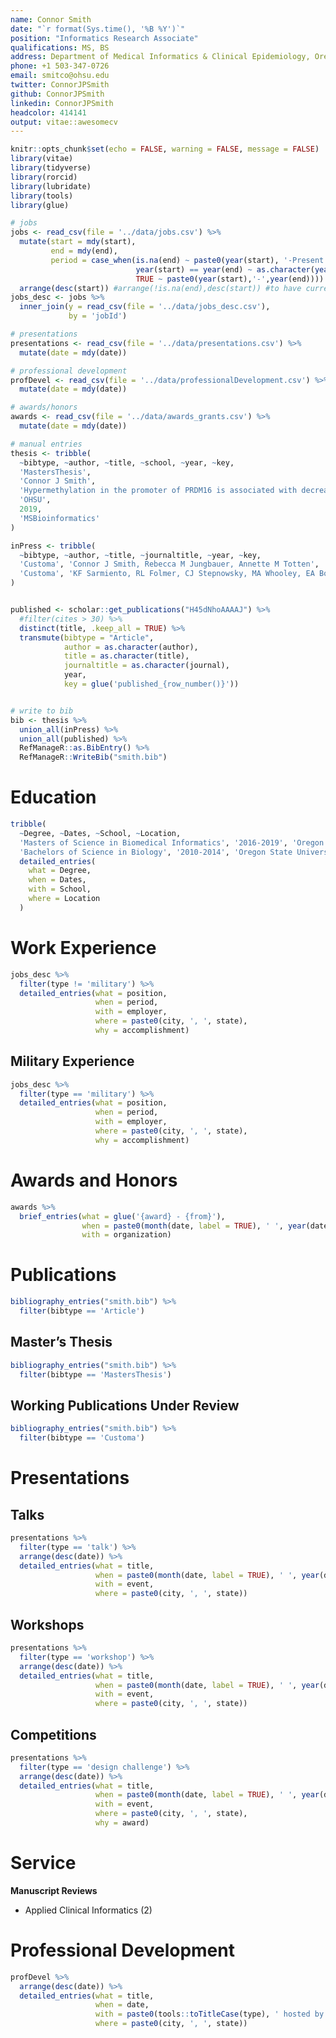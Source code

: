 ```yaml
---
name: Connor Smith
date: "`r format(Sys.time(), '%B %Y')`"
position: "Informatics Research Associate"
qualifications: MS, BS
address: Department of Medical Informatics & Clinical Epidemiology, Oregon Health & Science University
phone: +1 503-347-0726
email: smitco@ohsu.edu
twitter: ConnorJPSmith
github: ConnorJPSmith
linkedin: ConnorJPSmith
headcolor: 414141
output: vitae::awesomecv
---
```


```r
knitr::opts_chunk$set(echo = FALSE, warning = FALSE, message = FALSE)
library(vitae)
library(tidyverse)
library(rorcid)
library(lubridate)
library(tools)
library(glue)
```

```r
# jobs
jobs <- read_csv(file = '../data/jobs.csv') %>%
  mutate(start = mdy(start),
         end = mdy(end),
         period = case_when(is.na(end) ~ paste0(year(start), '-Present'),
                            year(start) == year(end) ~ as.character(year(start)),
                            TRUE ~ paste0(year(start),'-',year(end)))) %>%
  arrange(desc(start)) #arrange(!is.na(end),desc(start)) #to have current jobs shown first
jobs_desc <- jobs %>% 
  inner_join(y = read_csv(file = '../data/jobs_desc.csv'),
             by = 'jobId')

# presentations
presentations <- read_csv(file = '../data/presentations.csv') %>%
  mutate(date = mdy(date))

# professional development
profDevel <- read_csv(file = '../data/professionalDevelopment.csv') %>%
  mutate(date = mdy(date))

# awards/honors
awards <- read_csv(file = '../data/awards_grants.csv') %>%
  mutate(date = mdy(date))
```

```r
# manual entries
thesis <- tribble(
  ~bibtype, ~author, ~title, ~school, ~year, ~key,
  'MastersThesis', 
  'Connor J Smith', 
  'Hypermethylation in the promoter of PRDM16 is associated with decreased survival in AML patients', 
  'OHSU', 
  2019, 
  'MSBioinformatics'
)

inPress <- tribble(
  ~bibtype, ~author, ~title, ~journaltitle, ~year, ~key,
  'Customa', 'Connor J Smith, Rebecca M Jungbauer, Annette M Totten', 'Special Section on Visual Analytics in Healthcare: Visual Evidence: Increasing Usability of Systematic Reviews in Health Systems Guidelines Development', 'Applied Clinical Informatics',2019, 'aciSpecialSectionVAHC',
  'Customa', 'KF Sarmiento, RL Folmer, CJ Stepnowsky, MA Whooley, EA Boudreau, ST Kuna, CW Atwood, CJ Smith, WC Yarbrough', 'National Expansion of Sleep Telemedicine for Veterans: The TeleSleep Program', 'J Clinical Sleep Medicine', 2019, 'jcsmTeleSleep'
)


published <- scholar::get_publications("H45dNhoAAAAJ") %>% 
  #filter(cites > 30) %>% 
  distinct(title, .keep_all = TRUE) %>%
  transmute(bibtype = "Article", 
            author = as.character(author),
            title = as.character(title),
            journaltitle = as.character(journal), 
            year, 
            key = glue('published_{row_number()}'))


# write to bib
bib <- thesis %>%
  union_all(inPress) %>%
  union_all(published) %>% 
  RefManageR::as.BibEntry() %>%
  RefManageR::WriteBib("smith.bib")

```


# Education

```r
tribble(
  ~Degree, ~Dates, ~School, ~Location,
  'Masters of Science in Biomedical Informatics', '2016-2019', 'Oregon Health & Science University', 'Portland, OR',
  'Bachelors of Science in Biology', '2010-2014', 'Oregon State University', 'Corvallis, OR') %>% 
  detailed_entries(
    what = Degree,
    when = Dates, 
    with = School,
    where = Location
  )
```

# Work Experience  
```r
jobs_desc %>%
  filter(type != 'military') %>%
  detailed_entries(what = position,
                   when = period,
                   with = employer,
                   where = paste0(city, ', ', state),
                   why = accomplishment)

```  

## Military Experience  
```r
jobs_desc %>%
  filter(type == 'military') %>%
  detailed_entries(what = position,
                   when = period,
                   with = employer,
                   where = paste0(city, ', ', state),
                   why = accomplishment)

```

<!-- # Relevant Skills   -->
<!-- ```{r skills} -->
<!-- vitae:: -->
<!-- ``` -->

\newpage
# Awards and Honors  
```r
awards %>%
  brief_entries(what = glue('{award} - {from}'),
                when = paste0(month(date, label = TRUE), ' ', year(date)),
                with = organization)

```

# Publications

```r
bibliography_entries("smith.bib") %>%
  filter(bibtype == 'Article')
```  

## Master's Thesis  

```r
bibliography_entries("smith.bib") %>%
  filter(bibtype == 'MastersThesis')
``` 

## Working Publications Under Review  

```r
bibliography_entries("smith.bib") %>%
  filter(bibtype == 'Customa')
```

# Presentations  

## Talks  
```r
presentations %>%
  filter(type == 'talk') %>% 
  arrange(desc(date)) %>% 
  detailed_entries(what = title,
                   when = paste0(month(date, label = TRUE), ' ', year(date)),
                   with = event,
                   where = paste0(city, ', ', state))
```

## Workshops  
```r
presentations %>%
  filter(type == 'workshop') %>% 
  arrange(desc(date)) %>% 
  detailed_entries(what = title,
                   when = paste0(month(date, label = TRUE), ' ', year(date)),
                   with = event,
                   where = paste0(city, ', ', state))
```  

## Competitions  
```r
presentations %>%
  filter(type == 'design challenge') %>% 
  arrange(desc(date)) %>% 
  detailed_entries(what = title,
                   when = paste0(month(date, label = TRUE), ' ', year(date)),
                   with = event,
                   where = paste0(city, ', ', state),
                   why = award)
```

\newpage
# Service  

**Manuscript Reviews**  

- Applied Clinical Informatics (2)  

# Professional Development  
```r
profDevel %>% 
  arrange(desc(date)) %>% 
  detailed_entries(what = title,
                   when = date,
                   with = paste0(tools::toTitleCase(type), ' hosted by ',sponsor),
                   where = paste0(city, ', ', state))
```
